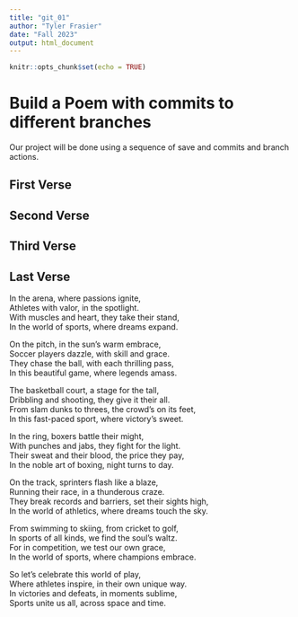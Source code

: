```yaml
---
title: "git_01"
author: "Tyler Frasier"
date: "Fall 2023"
output: html_document
---
```


```r
knitr::opts_chunk$set(echo = TRUE)
```
# Build a Poem with commits to different branches
Our project will be done using a sequence of save and commits and branch actions.
<!-- Do not modify or change any text in "!--" bracketed areas such as this --- these are instructions to
you, if you change any of this the git program will notice it and compromise your git merging strategy !-->

## First Verse 
<!--Put the first five lines of a poem by Lewis Carrol in this section!-->

## Second Verse
<!--Put the first five lines of a poem by Robert Frost here!-->

## Third Verse
<!--Put the first two verses of The Walrus and the Carpenter here!-->

## Last Verse
<!--Put a short poem you created using chatGPT of 20 to 30 lines,here!-->
In the arena, where passions ignite,    
Athletes with valor, in the spotlight.    
With muscles and heart, they take their stand,    
In the world of sports, where dreams expand.    

On the pitch, in the sun's warm embrace,    
Soccer players dazzle, with skill and grace.    
They chase the ball, with each thrilling pass,    
In this beautiful game, where legends amass.    

The basketball court, a stage for the tall,    
Dribbling and shooting, they give it their all.    
From slam dunks to threes, the crowd's on its feet,    
In this fast-paced sport, where victory's sweet.    

In the ring, boxers battle their might,    
With punches and jabs, they fight for the light.    
Their sweat and their blood, the price they pay,    
In the noble art of boxing, night turns to day.    

On the track, sprinters flash like a blaze,    
Running their race, in a thunderous craze.    
They break records and barriers, set their sights high,    
In the world of athletics, where dreams touch the sky.    

From swimming to skiing, from cricket to golf,    
In sports of all kinds, we find the soul's waltz.    
For in competition, we test our own grace,    
In the world of sports, where champions embrace.    

So let's celebrate this world of play,    
Where athletes inspire, in their own unique way.    
In victories and defeats, in moments sublime,    
Sports unite us all, across space and time.    